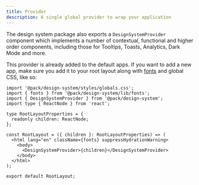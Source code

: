 ```yaml
---
title: Provider
description: A single global provider to wrap your application
---
```


The design system package also exports a `DesignSystemProvider` component which implements a number of contextual, functional and higher order components, including those for Tooltips, Toasts, Analytics, Dark Mode and more.

This provider is already added to the default apps. If you want to add a new app, make sure you add it to your root layout along with [fonts](/packages/design-system/typography) and global CSS, like so:

```tsx layout.tsx
import '@pack/design-system/styles/globals.css';
import { fonts } from '@pack/design-system/lib/fonts';
import { DesignSystemProvider } from '@pack/design-system';
import type { ReactNode } from 'react';

type RootLayoutProperties = {
  readonly children: ReactNode;
};

const RootLayout = ({ children }: RootLayoutProperties) => (
  <html lang="en" className={fonts} suppressHydrationWarning>
    <body>
      <DesignSystemProvider>{children}</DesignSystemProvider>
    </body>
  </html>
);

export default RootLayout;
```
